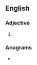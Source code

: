 {{also|a1|A1|A-1|A-1+}}
==English==
{{wikipedia|A1}}

===Adjective===
{{en-adj|-}}

# {{alternative form of|en|A1}}

===Anagrams===
* {{anagrams|en|a=1a|1-A|1A}}